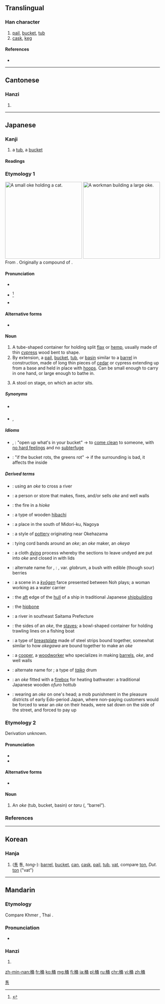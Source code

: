 ==Translingual==

===Han character===
{{Han char|rn=75|rad=木|as=07|sn=11|four=4792<sub>7</sub>|canj=木弓戈月 (DNIB)}}

# [[pail]], [[bucket]], [[tub]]
# [[cask]], [[keg]]

====References====
* {{Han ref|kx=0527.100|dkj=14811|dj=0916.040|hdz=21222.060|uh=6876|ud=26742|bh=B1ED|bd=45549}}


----

==Cantonese==

===Hanzi===
{{yue-hanzi|jyut=|y=tung2}}

# {{defn|lang=yue|sort=木07}}


----

==Japanese==

===Kanji===
{{ja-kanji|grade=n|rs=木07}}

# a [[tub]], a [[bucket]]

====Readings====
{{ja-readings
|on=[[とう]] (tō), [[よう]] (yō)
|kun=[[おけ]] (oke), [[こが]] (koga)
}}

===Etymology 1===
[[File:Oke_neko.jpg|thumb|250px|A small ''oke'' holding a cat.]]
[[File:Fujimi_Fuji_view_field_in_the_Owari_province.jpg|thumb|250px|A workman building a large ''oke''.]]
From {{etyl|ojp|ja|sort=おけ}}.  Originally a compound of {{compound|lang=ja|sort=おけ|麻|tr1=o|t1=flax, ramie|笥|tr2=ke|t2=a container, especially for foodstuffs or tableware}}.

====Pronunciation====
* {{l|ja|sc=Latn|訓読み|Kun'yomi}}
* {{ja-accent-common|a|お|け}}<ref>{{R:NHK Hatsuon}}</ref>
* {{IPA|lang=ja|[o̞ke̞]}}

====Alternative forms====
* {{ja-l|麻笥}}

====Noun====
{{ja-noun|k|hira=おけ|rom=oke|hhira=をけ}}

# A tube-shaped container for holding split [[flax]] or [[hemp]], usually made of thin [[cypress]] wood bent to shape.
# By extension, a [[pail]], [[bucket]], [[tub]], or [[basin]] similar to a [[barrel]] in construction, made of long thin pieces of [[cedar]] or cypress extending up from a base and held in place with [[hoop]]s.  Can be small enough to carry in one hand, or large enough to bathe in.
# {{context|lang=ja|sort=おけ|Noh theater}} A stool on stage, on which an actor sits.

=====Synonyms=====
* {{sense|bucket}} {{ja-l|バケツ||baketsu}}
* {{sense|stool}} {{ja-l|床几|しょうぎ|shōgi}}, {{ja-l|鬘桶|かつらおけ|katsura oke}}

=====Idioms=====
{{der-top|Idioms}}
* {{ja-l|桶な物打ち明ける|おけなものうちあける|oke na mono uchiakeru}}, {{l|ja|桶の物打ち明ける|tr=[[おけのものうちあける]], ''[[oke no mono uchiakeru]]''}}: "open up what's in your bucket" → to [[come clean]] to someone, with [[no hard feelings]] and no [[subterfuge]]
* {{ja-l|桶が腐れば菜が腐る|おけがくさればながくさる|oke ga kusareba na ga kusaru}}: "if the bucket rots, the greens rot" → if the surrounding is bad, it affects the inside
{{bottom}}

=====Derived terms=====
{{der-top}}
* {{l|ja|桶越し|tr=[[おけごし]], ''[[okegoshi]]''}}: using an ''oke'' to cross a river
* {{l|ja|桶屋|tr=[[おけや]], ''[[okeya]]''}}: a person or store that makes, fixes, and/or sells ''oke'' and well walls
* {{l|ja|桶火|tr=[[おけび]], ''[[okebi]]''}}: the fire in a ''hioke''
* {{l|ja|火桶|tr=[[ひおけ]], ''[[hioke]]''}}: a type of wooden [[hibachi]]
* {{l|ja|桶狭間|tr=[[おけはざま]], ''[[Okehazama]]''}}: a place in the south of Midori-ku, Nagoya
* {{l|ja|桶狭間焼き|tr=[[おけはざまやき]], ''[[Okehazama-yaki]]''}}: a style of [[pottery]] originating near Okehazama
* {{l|ja|桶結い|tr=[[おけゆい]], ''[[okeyui]]''}}: tying cord bands around an ''oke''; an ''oke'' maker, an ''okeya''
* {{l|ja|桶絞り|tr=[[おけしぼり]], ''[[okeshibori]]''}}: a cloth [[dying]] process whereby the sections to leave undyed are put into ''oke'' and closed in with lids
* {{l|ja|桶酸い|tr=[[おけすい]], ''[[okesui]]''}}: alternate name for {{l|ja|酢の木}}, {{l|ja|酢木|tr=[[すのき]], ''[[sunoki]]''}}: {{taxlink|Vaccinium smallii|species|noshow=1}}, var. ''glabrum'', a bush with edible (though sour) berries
* {{l|ja|桶取り|tr=[[おけとり]], ''[[oketori]]''}}: a scene in a ''[[kyōgen]]'' farce presented between Noh plays; a woman working as a water carrier
* {{l|ja|桶尻|tr=[[おけじり]], ''[[okejiri]]''}}: the [[aft]] edge of the [[hull]] of a ship in traditional Japanese [[shipbuilding]]
* {{l|ja|桶据え|tr=[[おけすえ]], ''[[okesue]]''}}: the [[hipbone]]
* {{l|ja|桶川|tr=[[おけがわ]], ''[[Okegawa]]''}}: a river in southeast Saitama Prefecture
* {{l|ja|桶側|tr=[[おけがわ]], ''[[okegawa]]''}}: the sides of an ''oke'', the [[stave]]s; a bowl-shaped container for holding trawling lines on a fishing boat
* {{l|ja|桶側胴|tr=[[おけがわどう]], ''[[okegawa dō]]''}}: a type of [[breastplate]] made of steel strips bound together, somewhat similar to how ''okegawa'' are bound together to make an ''oke''
* {{l|ja|桶大工|tr=[[おけだいく]], ''[[oke daiku]]''}}: a [[cooper]], a [[woodworker]] who specializes in making [[barrel]]s, ''oke'', and well walls
* {{l|ja|桶胴|tr=[[おけどう]], ''[[oke dō]]''}}: alternate name for {{l|ja|桶側胴|tr=''okegawa dō''}}; a type of ''[[taiko]]'' drum
* {{l|ja|桶風呂|tr=[[おけぶろ]], ''[[okeburo]]''}}: an ''oke'' fitted with a [[firebox]] for heating bathwater: a traditional Japanese wooden ''ofuro'' hottub
* {{l|ja|桶伏せ|tr=[[おけぶせ]], ''[[okebuse]]''}}: wearing an ''oke'' on one's head; a mob punishment in the pleasure districts of early Edo-period Japan, where non-paying customers would be forced to wear an ''oke'' on their heads, were sat down on the side of the street, and forced to pay up
{{bottom}}

===Etymology 2===
Derivation unknown.

====Pronunciation====
* {{l|ja|sc=Latn|訓読み|Kun'yomi}}
* {{IPA|lang=ja|[ko̞ga̠]|[ko̞ŋa̠]}}

====Alternative forms====
* {{ja-l|榼}} {{qualifier|rare}}

====Noun====
{{ja-noun|k|hira=こが|rom=koga}}

# An ''oke'' (tub, bucket, basin) or ''taru'' ({{ja-l|樽}}, “barrel”).

===References===
<references/>

----

==Korean==

===Hanja===
{{ko-hanja|hangeul=[[통]], [[용]]|eumhun=|rv=tong, yong|mr=t'ong, yong|y=thong, yong}}

# ([[통]] 통, ''tong-''): [[barrel]], [[bucket]], [[can]], [[cask]], [[pail]], [[tub]], [[vat]], compare [[ton]], ''Dut.'' [[ton]] ("vat") 

[[Category:Hanja readings|통]]

----

==Mandarin==

===Etymology===
Compare Khmer {{term|ថាំង|tr=tung|lang=km}}, Thai {{term|ถัง|tr=tăng|lang=th}}.

===Pronunciation===
* {{audio|Zh-tong.ogg|Audio|lang=cmn}}

===Hanzi===
{{cmn-hanzi|pin=[[tǒng]] ([[tong3]])|wg=t'ung<sup>3</sup>}}

# {{defn|lang=cmn|sort=木07}}

[[zh-min-nan:桶]]
[[fr:桶]]
[[ko:桶]]
[[mg:桶]]
[[fj:桶]]
[[ja:桶]]
[[pl:桶]]
[[ru:桶]]
[[chr:桶]]
[[vi:桶]]
[[zh:桶]]